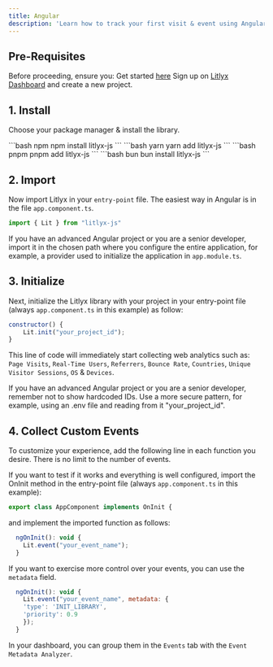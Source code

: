 ```yaml
---
title: Angular
description: 'Learn how to track your first visit & event using Angular.'
---
```


## Pre-Requisites

Before proceeding, ensure you:
<Steps>
  <Step title="Have installed Angular">
    Get started [here](https://angular.dev/)
  </Step>
  <Step title="Get your project ID">
    Sign up on [Litlyx Dashboard](https://dashboard.litlyx.com/) and create a new project.
  </Step>
</Steps>

## 1. Install

Choose your package manager & install the library.

<CodeGroup>
```bash npm
npm install litlyx-js
```
```bash yarn
yarn add litlyx-js
```
```bash pnpm
pnpm add litlyx-js
```
```bash bun
bun install litlyx-js
```
</CodeGroup>


## 2. Import

Now import Litlyx in your `entry-point` file. The easiest way in Angular is in the file `app.component.ts`.

```javascript javascript
import { Lit } from "litlyx-js"
```

<Note>If you have an advanced Angular project or you are a senior developer, import it in the chosen path where you configure the entire application, for example, a provider used to initialize the application in `app.module.ts`.</Note>

## 3. Initialize

Next, initialize the Litlyx library with your project in your entry-point file (always `app.component.ts` in this example) as follow:

```javascript javascript
constructor() {
    Lit.init("your_project_id");
}
```

This line of code will immediately start collecting web analytics such as: `Page Visits`, `Real-Time Users`, `Referrers`, `Bounce Rate`, `Countries`, `Unique Visitor Sessions`, `OS` & `Devices`.

<Note>If you have an advanced Angular project or you are a senior developer, remember not to show hardcoded IDs. Use a more secure pattern, for example, using an .env file and reading from it "your_project_id".</Note>

## 4. Collect Custom Events

To customize your experience, add the following line in each function you desire. There is no limit to the number of events.

If you want to test if it works and everything is well configured, import the OnInit method in the entry-point file (always `app.component.ts` in this example):

```javascript javascript
export class AppComponent implements OnInit {
```

and implement the imported function as follows:

```javascript javascript
  ngOnInit(): void {
    Lit.event("your_event_name");
  }
```

If you want to exercise more control over your events, you can use the `metadata` field.

```javascript javascript
  ngOnInit(): void {
    Lit.event("your_event_name", metadata: { 
    'type': 'INIT_LIBRARY', 
    'priority': 0.9
    });
  }
```

In your dashboard, you can group them in the `Events` tab with the `Event Metadata Analyzer`.

